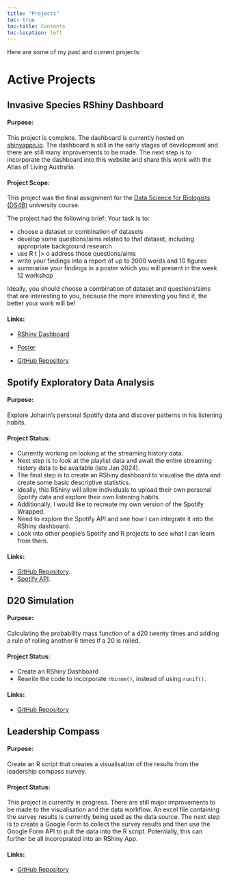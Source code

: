 ```yaml
---
title: "Projects"
toc: true
toc-title: Contents
toc-location: left
---
```


Here are some of my past and current projects:

# Active Projects

## Invasive Species RShiny Dashboard

#### Purpose:
This project is complete. The dashboard is currently hosted on [shinyapps.io](https://0uexv8-johann-wagner.shinyapps.io/invasive_species_dashboard/). The dashboard is still in the early stages of development and there are still many improvements to be made. The next step is to incorporate the dashboard into this website and share this work with the Atlas of Living Australia.

#### Project Scope:

This project was the final assignment for the [Data Science for Biologists (DS4B)](https://programsandcourses.anu.edu.au/2023/course/biol3207) university course.

The project had the following brief: Your task is to:

-   choose a dataset or combination of datasets
-   develop some questions/aims related to that dataset, including appropriate background research
-   use R t |> o address those questions/aims
-   write your findings into a report of up to 2000 words and 10 figures
-   summarise your findings in a poster which you will present in the week 12 workshop

Ideally, you should choose a combination of dataset and questions/aims that are interesting to you, because the more interesting you find it, the better your work will be!

#### Links:

-   [RShiny Dashboard](https://0uexv8-johann-wagner.shinyapps.io/invasive_species_dashboard/)

-   [Poster](https://github.com/johann-wagner/DS4B-final-project/blob/main/u6958957_poster.pdf)

-   [GitHub Repository](https://github.com/johann-wagner/DS4B-final-project)

## Spotify Exploratory Data Analysis

#### Purpose:
Explore Johann's personal Spotify data and discover patterns in his listening habits.

#### Project Status:
-   Currently working on looking at the streaming history data.
-   Next step is to look at the playlist data and await the entire streaming history data to be available (late Jan 2024).
-   The final step is to create an RShiny dashboard to visualise the data and create some basic descriptive statistics.
-   Ideally, this RShiny will allow individuals to upload their own personal Spotify data and explore their own listening habits.
-   Additionally, I would like to recreate my own version of the Spotify Wrapped.
-   Need to explore the Spotify API and see how I can integrate it into the RShiny dashboard.
-   Look into other people's Spotify and R projects to see what I can learn from them.

#### Links:
-   [GitHub Repository](https://github.com/johann-wagner/spotify-analysis).
-   [Spotify API](https://developer.spotify.com/documentation/web-api/).

## D20 Simulation

#### Purpose:

Calculating the probability mass function of a d20 twenty times and adding a rule of rolling another 6 times if a 20 is rolled.

#### Project Status:
-   Create an RShiny Dashboard
-   Rewrite the code to incorporate `rbinom()`, instead of using `runif()`.

#### Links:

-   [GitHub Repository](https://github.com/johann-wagner/d20-simulation)

## Leadership Compass

#### Purpose:

Create an R script that creates a visualisation of the results from the leadership compass survey.

#### Project Status:

This project is currently in progress. There are still major improvements to be made to the visualisation and the data workflow. An excel file containing the survey results is currently being used as the data source. The next step is to create a Google Form to collect the survey results and then use the Google Form API to pull the data into the R script. Potentially, this can further be all incoroprated into an RShiny App.

#### Links:

-   [GitHub Repository](https://github.com/johann-wagner/leadership_compass)
